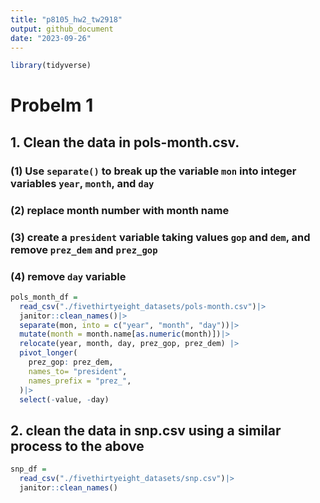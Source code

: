 ```yaml
---
title: "p8105_hw2_tw2918"
output: github_document
date: "2023-09-26"
---
```


```r
library(tidyverse)
```

# Probelm 1
## 1. Clean the data in pols-month.csv.
### (1) Use `separate()` to break up the variable `mon` into integer variables `year`, `month`, and `day`

### (2)  replace month number with month name

### (3) create a `president` variable taking values `gop` and `dem`, and remove `prez_dem` and `prez_gop`

### (4) remove `day` variable 

```r
pols_month_df = 
  read_csv("./fivethirtyeight_datasets/pols-month.csv")|>
  janitor::clean_names()|>
  separate(mon, into = c("year", "month", "day"))|>
  mutate(month = month.name[as.numeric(month)])|>
  relocate(year, month, day, prez_gop, prez_dem) |>
  pivot_longer(
    prez_gop: prez_dem,
    names_to= "president",
    names_prefix = "prez_",
  )|>
  select(-value, -day)
```

## 2. clean the data in snp.csv using a similar process to the above

```r
snp_df = 
  read_csv("./fivethirtyeight_datasets/snp.csv")|>
  janitor::clean_names()
```

